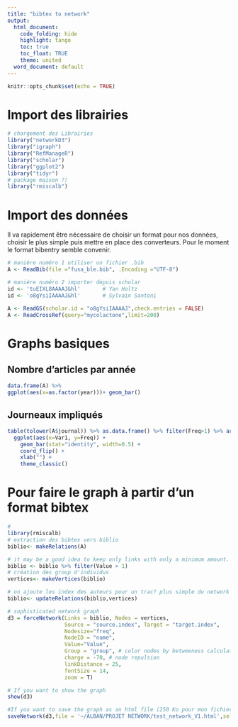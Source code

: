 ```yaml
---
title: "bibtex to network"
output:
  html_document:
    code_folding: hide
    highlight: tango
    toc: true
    toc_float: TRUE
    theme: united
  word_document: default
---
```


```r
knitr::opts_chunk$set(echo = TRUE)
```

# Import des librairies  

```r
# chargement des Librairies
library("networkD3")
library("igraph")
library("RefManageR")
library("scholar")
library("ggplot2")
library("tidyr")
# package maison ?!
library("rmiscalb")
```  

# Import des données  
Il va rapidement être nécessaire de choisir un format pour nos données, choisir le plus simple puis mettre en place des converteurs. Pour le moment le format bibentry semble convenir.  

```r
# manière numéro 1 utiliser un fichier .bib
A <- ReadBib(file ="fusa_ble.bib", .Encoding ="UTF-8")

# manière numéro 2 importer depuis scholar
id <- 'tuEIXL8AAAAJ&hl'       # Yan Holtz
id <- 'o8gYsiIAAAAJ&hl'       # Sylvain Santoni

A <- ReadGS(scholar.id = "o8gYsiIAAAAJ",check.entries = FALSE)
A <- ReadCrossRef(query="mycolactone",limit=200)
```  
# Graphs basiques  

## Nombre d'articles par année  

```r
data.frame(A) %>%
ggplot(aes(x=as.factor(year)))+ geom_bar()
```  
## Journeaux impliqués

```r
 
table(tolower(A$journal)) %>% as.data.frame() %>% filter(Freq>1) %>% arrange(Freq) %>% mutate(Var1=factor(Var1, Var1)) %>%
  ggplot(aes(x=Var1, y=Freq)) +
    geom_bar(stat="identity", width=0.5) +
    coord_flip() +
    xlab("") +
    theme_classic()
```  

# Pour faire le graph à partir d'un format bibtex 

```r
#
library(rmiscalb)
# extraction des bibtex vers biblio
biblio<- makeRelations(A)

# it may be a good idea to keep only links with only a minimum amount.
biblio <- biblio %>% filter(Value > 1)
# création des group d'individus
vertices<- makeVertices(biblio)

# on ajoute les index des auteurs pour un trac? plus simple du network
biblio<- updateRelations(biblio,vertices)

# sophisticated network graph
d3 = forceNetwork(Links = biblio, Nodes = vertices,
                  Source = "source.index", Target = "target.index",
                  Nodesize="freq",
                  NodeID = "name",
                  Value="Value",
                  Group = "group", # color nodes by betweeness calculated earlier
                  charge = -70, # node repulsion
                  linkDistance = 25,
                  fontSize = 14,
                  zoom = T)

# If you want to show the graph
show(d3)

#If you want to save the graph as an html file (250 Ko pour mon fichier exemple)
saveNetwork(d3,file = '~/ALBAN/PROJET NETWORK/test_network_V1.html',selfcontained = T)

```





